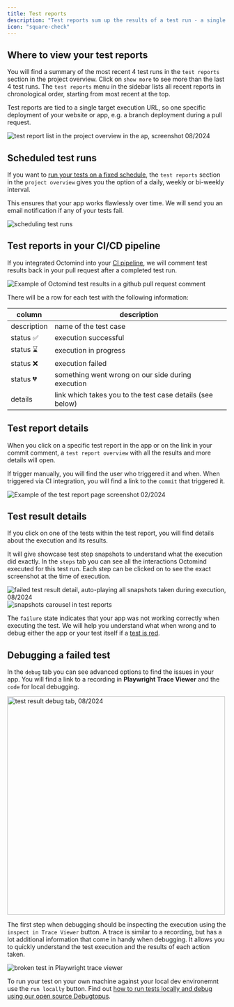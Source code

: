 ```yaml
---
title: Test reports
description: "Test reports sum up the results of a test run - a single execution of all your active test cases."
icon: "square-check"
---
```


## Where to view your test reports

You will find a summary of the most recent 4 test runs in the `test reports` section in the project overview. Click on `show more` to see more than the last 4 test runs. The `test reports` menu in the sidebar lists all recent reports in chronological order, starting from most recent at the top.

Test reports are tied to a single target execution URL, so one specific deployment of your website or app, e.g. a branch deployment during a pull request.

<Frame caption="'test report' list in the 'project overview' in the app, 08/2024">
  <img
    src="/images/accounts/test-report-list.png"
    alt="test report list in the project overview in the ap, screenshot 08/2024"
  />
</Frame>

## Scheduled test runs

If you want to [run your tests on a fixed schedule](/scheduled-execution), the `test reports` section in the `project overview` gives you the option of a daily, weekly or bi-weekly interval.

This ensures that your app works flawlessly over time. We will send you an email notification if any of your tests fail.

<Frame caption="scheduling test runs, 04/2024">
  <img src="/images/changelog/schedule.gif" alt="scheduling test runs" />
</Frame>

## Test reports in your CI/CD pipeline

If you integrated Octomind into your [CI pipeline](/integrations-overview), we will comment test results back in your pull request after a completed test run.

<Frame caption="Example of Octomind test results in a commit comment, 09/2023">
  <img
    src="/images/Octomind-test-results-commit-comments-GitHub-example.png"
    alt="Example of Octomind test results in a github pull request comment"
  />
</Frame>

There will be a row for each test with the following information:

| column      | description                                               |
| ----------- | --------------------------------------------------------- |
| description | name of the test case                                     |
| status ✅   | execution successful                                      |
| status ⌛️   | execution in progress                                     |
| status ❌   | execution failed                                          |
| status 💔   | something went wrong on our side during execution         |
| details     | link which takes you to the test case details (see below) |

## Test report details

When you click on a specific test report in the app or on the link in your commit comment, a `test report overview` with all the results and more details will open.

If trigger manually, you will find the user who triggered it and when. When triggered via CI integration, you will find a link to the `commit` that triggered it.

<img
  src="/images/test-report.png"
  alt="Example of the test report page screenshot 02/2024"
/>

## Test result details

If you click on one of the tests within the test report, you will find details about the execution and its results.

It will give showcase test step snapshots to understand what the execution did exactly. In the `steps` tab you can see all the interactions Octomind executed for this test run. Each step can be clicked on to see the exact screenshot at the time of execution.

<Frame caption="failed test result detail, auto-playing all snapshots taken during execution, 08/2024">
  <img
    src="/images/accounts/test-result-failed.png"
    alt="failed test result detail, auto-playing all snapshots taken during execution, 08/2024"
  />
</Frame>

<div class="mt-8" />

<Frame caption="snapshots in test reports showing what happened during the test run, 7/2024">
  <img
    src="/images/executing/report-snapshots.png"
    alt="snapshots carousel in test reports"
  />
</Frame>

The `failure` state indicates that your app was not working correctly when executing the test. We will help you understand what when wrong and to debug either the app or your test itself if a [test is red](/execute-test-cases#3-why-is-a-test-red).

## Debugging a failed test

In the `debug` tab you can see advanced options to find the issues in your app. You will find a link to a recording in **Playwright Trace Viewer** and the `code` for local debugging.

<Frame caption="Test result debug tab, 08/2024">
  <img
    width="500"
    src="/images/accounts/debug-tab-failed.png"
    alt="test result debug tab, 08/2024"
  />
</Frame>

The first step when debugging should be inspecting the execution using the `inspect in Trace Viewer` button. A trace is similar to a recording, but has a lot additional information that come in handy when debugging. It allows you to quickly understand the test execution and the results of each action taken.

<Frame caption="Example of a broken test reflecting a change in user flow, trace viewer screenshot 7/2024">
  <img
    src="/images/executing/broken-test.png"
    alt="broken test in Playwright trace viewer"
  />
</Frame>

To run your test on your own machine against your local dev environemnt use the `run locally` button. Find out [how to run tests locally and debug using our open source Debugtopus](/debugtopus).

